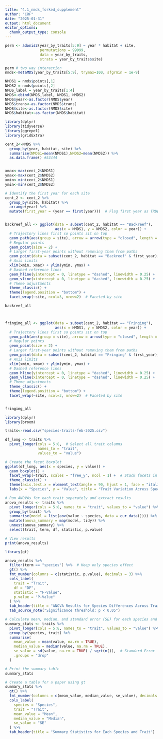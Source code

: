 ```yaml
---
title: "4.1_nmds_forked_supplement"
author: "CRF"
date: "2025-01-31"
output: html_document
editor_options: 
  chunk_output_type: console
---
```



```r
perm <- adonis2(year_by_traits[5:9] ~ year * habitat + site, 
                permutations = 99999, 
                data = year_by_traits, 
                strata = year_by_traits$site)

perm # two way interaction
nmds<-metaMDS(year_by_traits[5:9], trymax=100, sfgrmin = 1e-9)

NMDS1 = nmds$points[,1]
NMDS2 = nmds$points[,2]
NMDS_label = year_by_traits[1:4]
NMDS<-cbind(NMDS_label, NMDS1, NMDS2)
NMDS$year<-as.factor(NMDS$year)
NMDS$trans<-as.factor(NMDS$trans)
NMDS$site<-as.factor(NMDS$site)
NMDS$habitat<-as.factor(NMDS$habitat)

library(dplyr)
library(tidyverse)
library(ggrepel)
library(gridExtra)
```


```r

cent_2<-NMDS %>% 
  group_by(year, habitat, site) %>% 
  summarise(NMDS1=mean(NMDS1),NMDS2=mean(NMDS2)) %>%
  as.data.frame() #53444



```


```r
xmax<-max(cent_2$NMDS1)
ymax<-max(cent_2$NMDS2)
xmin<-min(cent_2$NMDS1)
ymin<-min(cent_2$NMDS2)

# Identify the first year for each site
cent_2 <- cent_2 %>%
  group_by(site, habitat) %>%
  arrange(year) %>%
  mutate(first_year = (year == first(year)))  # Flag first year as TRUE


backreef_all <- ggplot(data = subset(cent_2, habitat == "Backreef"),
                       aes(x = NMDS1, y = NMDS2, color = year)) +
  # Trajectory lines first so points sit on top
  geom_path(aes(group = site), arrow = arrow(type = "closed", length = unit(0.2, "inches"))) +  
  # Regular points
  geom_point(size = 2) +  
  # Larger first-year points without removing them from paths
  geom_point(data = subset(cent_2, habitat == "Backreef" & first_year), size = 5, shape = 21, fill = "white", stroke = 1) +  
  # Axis limits
  xlim(xmin, xmax) + ylim(ymin, ymax) +
  # Dashed reference lines
  geom_hline(yintercept = 0, linetype = "dashed", linewidth = 0.25) + 
  geom_vline(xintercept = 0, linetype = "dashed", linewidth = 0.25) + 
  # Theme adjustments
  theme_classic() +
  theme(legend.position = "bottom") +  
  facet_wrap(~site, ncol=3, nrow=2)  # Faceted by site

backreef_all



fringing_all <- ggplot(data = subset(cent_2, habitat == "Fringing"),
                       aes(x = NMDS1, y = NMDS2, color = year)) +
  # Trajectory lines first so points sit on top
  geom_path(aes(group = site), arrow = arrow(type = "closed", length = unit(0.2, "inches"))) +  
  # Regular points
  geom_point(size = 2) +  
  # Larger first-year points without removing them from paths
  geom_point(data = subset(cent_2, habitat == "Fringing" & first_year), size = 5, shape = 21, fill = "white", stroke = 1) +  
  # Axis limits
  xlim(xmin, xmax) + ylim(ymin, ymax) +
  # Dashed reference lines
  geom_hline(yintercept = 0, linetype = "dashed", linewidth = 0.25) + 
  geom_vline(xintercept = 0, linetype = "dashed", linewidth = 0.25) + 
  # Theme adjustments
  theme_classic() +
  theme(legend.position = "bottom") +  
  facet_wrap(~site, ncol=3, nrow=2)  # Faceted by site


fringing_all


```


```r
library(dplyr)
library(broom)

traits<-read.csv("species-traits-feb-2025.csv")

df_long <- traits %>%
  pivot_longer(cols = 5:8,  # Select all trait columns
               names_to = "trait", 
               values_to = "value")

# Create the facet boxplot
ggplot(df_long, aes(x = species, y = value)) +
  geom_boxplot() +
  facet_wrap(~trait, scales = "free_y", ncol = 1) +  # Stack facets in one column
  theme_classic() +
  theme(axis.text.x = element_text(angle = 90, hjust = 1, face = "italic")) +  # Italicize x-axis labels
  labs(x = "Species", y = "Value", title = "Trait Variation Across Species")

# Run ANOVAs for each trait separately and extract results
anova_results <- traits %>%
  pivot_longer(cols = 5:8, names_to = "trait", values_to = "value") %>%
  group_by(trait) %>%
  summarise(model = list(aov(value ~ species, data = cur_data()))) %>%
  mutate(anova_summary = map(model, tidy)) %>%
  unnest(anova_summary) %>%
  select(trait, term, df, statistic, p.value)

# View results
print(anova_results)

library(gt)

anova_results %>%
  filter(term == "species") %>%  # Keep only species effect
  gt() %>%
  fmt_number(columns = c(statistic, p.value), decimals = 3) %>%
  cols_label(
    trait = "Trait",
    df = "DF",
    statistic = "F-Value",
    p.value = "P-Value"
  ) %>%
  tab_header(title = "ANOVA Results for Species Differences Across Traits") %>%
  tab_source_note("Significance threshold: p < 0.05")

# Calculate mean, median, and standard error (SE) for each species and trait
summary_stats <- traits %>%
  pivot_longer(cols = 5:8, names_to = "trait", values_to = "value") %>%
  group_by(species, trait) %>%
  summarise(
    mean_value = mean(value, na.rm = TRUE),
    median_value = median(value, na.rm = TRUE),
    se_value = sd(value, na.rm = TRUE) / sqrt(n()),  # Standard Error
    .groups = "drop"
  )

# Print the summary table
summary_stats

# Create a table for a paper using gt
summary_stats %>%
  gt() %>%
  fmt_number(columns = c(mean_value, median_value, se_value), decimals = 3) %>%
  cols_label(
    species = "Species",
    trait = "Trait",
    mean_value = "Mean",
    median_value = "Median",
    se_value = "SE"
  ) %>%
  tab_header(title = "Summary Statistics for Each Species and Trait")



```